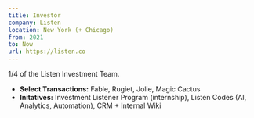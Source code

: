 ```yaml
---
title: Investor
company: Listen
location: New York (+ Chicago)
from: 2021
to: Now
url: https://listen.co
---
```


1/4 of the Listen Investment Team.
- **Select Transactions:** Fable, Rugiet, Jolie, Magic Cactus
- **Initatives:** Investment Listener Program (internship), Listen Codes (AI, Analytics, Automation), CRM + Internal Wiki